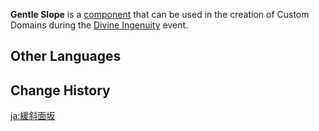 {{Component Infobox
|id          = 2005
|image       = Item Gentle Slope.png
|load        = 1
|event       = Divine Ingenuity
|description = Used to make landforms. Climbable.
|placement   = Free
|category    = Terrain
|size        = 5 · 5 · 1
}}
'''Gentle Slope''' is a [[component]] that can be used in the creation of Custom Domains during the [[Divine Ingenuity]] event.

==Other Languages==
{{Other Languages
|default_hidden = 1
|en      = Gentle Slope
|zhs     = 平缓斜坡
|zhs_rm  = Pínghuǎn Xiépō
|zht     = 平緩斜坡
|zht_rm  = Pínghuǎn Xiépō
|ja      = 緩斜面坂
|ja_rm   = Kanshamen Saka
|ko      = 완만한 경사
|es      = Pendiente suave
|fr      = Pente douce
|ru      = Пологий склон
|th      = ทางลาดเล็กน้อย
|th_rm   = 
|vi      = Vách Nghiêng Thoai Thoải
|de      = Sanfter Abhang
|id      = Lereng Landai
|pt      = Ladeira Gentil
|tr      = Hafif Yokuş
|it      = Pendio leggero
}}

==Change History==
{{Change History|2.5}}

[[ja:緩斜面坂]]